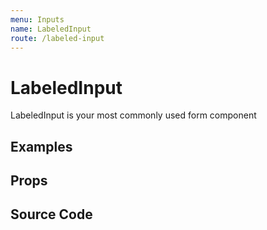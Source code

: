 ```yaml
---
menu: Inputs
name: LabeledInput
route: /labeled-input
---
```



# LabeledInput

LabeledInput is your most commonly used form component

## Examples

<Playground>
  <LabeledInput label="Birthday" labelProps={{ my: 3 }} placeholder="MM/DD/YYYY" />
</Playground>

## Props

<PropsTable of={LabeledInput} />

## Source Code

<Source />
